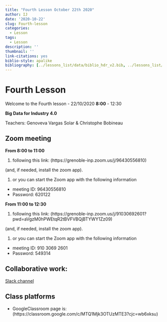 ```yaml
---
title: "Fourth Lesson October 22th 2020"
author: IJ
date: '2020-10-22'
slug: Fourth-lesson
categories:
  - Lesson
tags:
  - Lesson
description: ''
thumbnail: ''
link-citations: yes
biblio-style: apalike
bibliography: [../lessons_list/data/biblio_hdr_v2.bib, ../lessons_list/data/Liste_Publi3.bib, ../lessons_list/data/biblio_SABD.bib]
---
```


# Fourth Lesson

Welcome to the Fourth lesson - 22/10/2020 **8:00** - 12:30

**Big Data for Industry 4.0**

Teachers: Genoveva Vargas Solar & Christophe Bobineau


## Zoom meeting

**From 8:00 to 11:00**

1. following this link: (https://grenoble-inp.zoom.us/j/96430556810)

(and, if needed, install the zoom app).

1. or you can start the Zoom app with the following information
  + meeting ID:  96430556810
  + Password:  620122
  
**From 11:00 to 12:30**

1. following this link: (https://grenoble-inp.zoom.us/j/91030692601?pwd=aVgzM0hPWEtqR2tBVFVBQjBTYWY1Zz09)

(and, if needed, install the zoom app).

1. or you can start the Zoom app with the following information
  + meeting ID: 910 3069 2601
  + Password: 549314


## Collaborative work:

[Slack channel](https://join.slack.com/t/grenobleinpgn-eu88686/shared_invite/zt-hfx5moad-TVv1JsL6coPWuLbJZe~v3g)


## Class platforms

- GoogleClassroom page is: (https://classroom.google.com/c/MTQ1Mjk3OTUzMTE3?cjc=wb6xksu)



